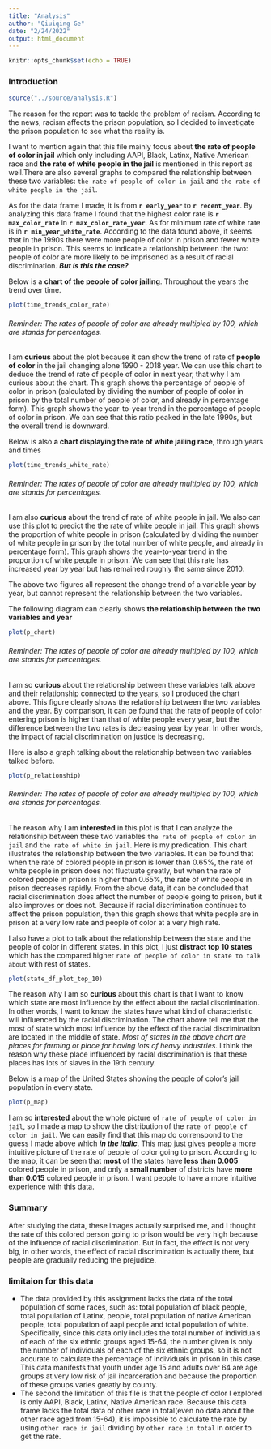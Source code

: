 ```yaml
---
title: "Analysis"
author: "Qiuiqing Ge"
date: "2/24/2022"
output: html_document
---
```


```r
knitr::opts_chunk$set(echo = TRUE)
```


### Introduction
``` r
source("../source/analysis.R")
```

The reason for the report was to tackle the problem of racism. According to the news, racism affects the prison population, so I decided to investigate the prison population to see what the reality is.

I want to mention again that this file mainly focus about **the rate of people of color in jail** which only including AAPI, Black, Latinx, Native American race and **the rate of white people in the jail** is mentioned in this report as well.There are also several graphs to compared the relationship between these two variables: `the rate of people of color in jail` and `the rate of white people in the jail`.

As for the data frame I made, it is from **`r early_year`** to **`r recent_year`**. By analyzing this data frame I found that the highest color rate is **`r max_color_rate`** in **`r max_color_rate_year`**. As for minimum rate of white rate is in **`r min_year_white_rate`**. According to the data found above, it seems that in the 1990s there were more people of color in prison and fewer white people in prison. This seems to indicate a relationship between the two: people of color are more likely to be imprisoned as a result of racial discrimination. _**But is this the case?**_

Below is a **chart of the people of color jailing**. Throughout the years the trend over time.
```r
plot(time_trends_color_rate)
```

###### Reminder: The rates of people of color are already multipied by 100, which are stands for percentages.
I am **curious** about the plot because it can show the trend of rate of **people of color** in the jail changing alone 1990 - 2018 year. We can use this chart to deduce  the trend of rate of people of color in next year, that why I am curious about the chart. This graph shows the percentage of people of color in prison (calculated by dividing the number of people of color in prison by the total number of people of color, and already in percentage form). This graph shows the year-to-year trend in the percentage of people of color in prison. We can see that this ratio peaked in the late 1990s, but the overall trend is downward.

Below is also **a chart displaying the rate of white jailing race**, through years and times
```r
plot(time_trends_white_rate)
```

###### Reminder: The rates of people of color are already multipied by 100, which are stands for percentages.
I am also **curious** about the trend of rate of white people in jail. We also can use this plot to predict the the rate of white people in jail. This graph shows the proportion of white people in prison (calculated by dividing the number of white people in prison by the total number of white people, and already in percentage form). This graph shows the year-to-year trend in the proportion of white people in prison. We can see that this rate has increased year by year but has remained roughly the same since 2010.

The above two figures all represent the change trend of a variable year by year, but cannot represent the relationship between the two variables. 

The following diagram can clearly shows **the relationship between the two variables and year**
```r
plot(p_chart)
```

###### Reminder: The rates of people of color are already multipied by 100, which are stands for percentages.
I am so **curious** about the relationship between these variables talk above and their relationship connected to the years, so I produced the chart above. This figure clearly shows the relationship between the two variables and the year. By comparison, it can be found that the rate of people of color entering prison is higher than that of white people every year, but the difference between the two rates is decreasing year by year. In other words, the impact of racial discrimination on justice is decreasing.

Here is also a graph talking about the relationship between two variables talked before.
```r
plot(p_relationship)
```

###### Reminder: The rates of people of color are already multipied by 100, which are stands for percentages.
The reason why I am **interested** in this plot is that I can analyze the relationship between these two variables `the rate of people of color in jail` and `the rate of white in jail`. Here is my predication. This chart illustrates the relationship between the two variables. It can be found that when the rate of colored people in prison is lower than 0.65%, the rate of white people in prison does not fluctuate greatly, but when the rate of colored people in prison is higher than 0.65%, the rate of white people in prison decreases rapidly. From the above data, it can be concluded that racial discrimination does affect the number of people going to prison, but it also improves or does not. Because if racial discrimination continues to affect the prison population, then this graph shows that white people are in prison at a very low rate and people of color at a very high rate.

I also have a plot to talk about the relationship between the state and the people of color in different states. In this plot, I just **distract top 10 states** which has the compared higher `rate of people of color in state to talk about` with rest of states.

```r
plot(state_df_plot_top_10)
```

The reason why I am so **curious** about this chart is that I want to know which state are most influence by the effect about the racial discrimination. In other words, I want to know the states have what kind of characteristic will influenced by the racial discrimination.
The chart above tell me that the most of state which most influence by the effect of the racial discrimination are located in the middle of state. _Most of states in the above chart are places for farming or place for having lots of heavy industries._ I think the reason why these place influenced by racial discrimination is that these places has lots of slaves in the 19th century.

Below is a map of the United States showing the people of color's jail population in every state. 
```r
plot(p_map)
```

I am so **interested** about the whole picture of `rate of people of color in jail`, so I made a map to show the distribution of the `rate of people of color in jail`. We can easily find that this map do correnspond to the guess I made above which _**in the italic**_. This map just gives people a more intuitive picture of the rate of people of color going to prison. According to the map, it can be seen that **most** of the states have **less than 0.005** colored people in prison, and only a **small number** of districts have **more than 0.015** colored people in prison. I want people to have a more intuitive experience with this data.

### Summary
After studying the data, these images actually surprised me, and I thought the rate of this colored person going to prison would be very high because of the influence of racial discrimination. But in fact, the effect is not very big, in other words, the effect of racial discrimination is actually there, but people are gradually reducing the prejudice.


### **limitaion** for this data
- The data provided by this assignment lacks the data of the total population of some races, such as: total population of black people, total population of Latinx, people, total population of native American people, total population of aapi people and total population of white. Specifically, since this data only includes the total number of individuals of each of the six ethnic groups aged 15-64, the number given is only the number of individuals of each of the six ethnic groups, so it is not accurate to calculate the percentage of individuals in prison in this case. This data manifests that youth under age 15 and adults over 64 are age groups at very low risk of jail incarceration and because the proportion of these groups varies greatly by county.
- The second the limitation of this file is that the people of color I explored is only AAPI, Black, Latinx, Native American race. Because this data frame lacks the total data of other race in total(even no data about the other race aged from 15-64), it is impossible to calculate the rate by using `other race in jail` dividing by `other race in total` in order to get the rate.

